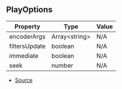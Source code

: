 ## PlayOptions

| Property | Type | Value |
| ----------- | ----------- | ----------- |
| encoderArgs | Array\<string> | N/A |
| filtersUpdate | boolean | N/A |
| immediate | boolean | N/A |
| seek | number | N/A |


- [Source](https://github.com/Androz2091/discord-player/blob/72b264e/packages/discord-player/src/types/types.ts#L207)
